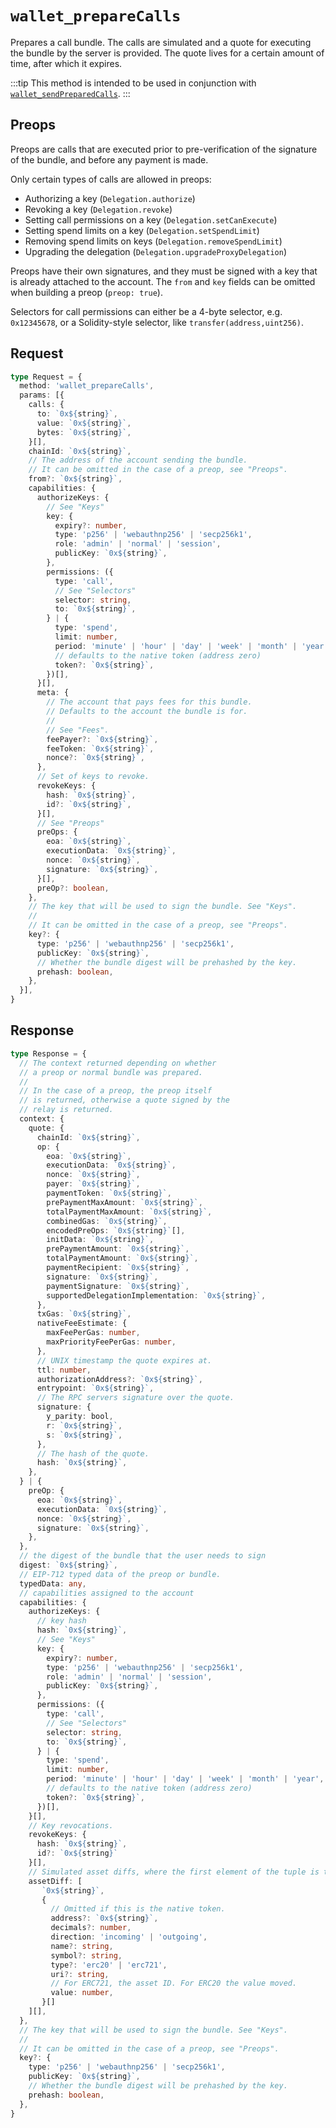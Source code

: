 
# `wallet_prepareCalls`

Prepares a call bundle. The calls are simulated and a quote for executing the bundle by the server is provided. The quote lives for a certain amount of time, after which it expires.

:::tip
This method is intended to be used in conjunction with [`wallet_sendPreparedCalls`](/rpc-server/wallet_sendPreparedCalls).
:::

## Preops

Preops are calls that are executed prior to pre-verification of the signature of the bundle, and before any payment is made.

Only certain types of calls are allowed in preops:

- Authorizing a key (`Delegation.authorize`)
- Revoking a key (`Delegation.revoke`)
- Setting call permissions on a key (`Delegation.setCanExecute`)
- Setting spend limits on a key (`Delegation.setSpendLimit`)
- Removing spend limits on keys (`Delegation.removeSpendLimit`)
- Upgrading the delegation (`Delegation.upgradeProxyDelegation`)

Preops have their own signatures, and they must be signed with a key that is already attached to the account. The `from` and `key` fields can be omitted when building a preop (`preop: true`).

<Fees />
<Keys />
<Selectors />

Selectors for call permissions can either be a 4-byte selector, e.g. `0x12345678`, or a Solidity-style selector, like `transfer(address,uint256)`.

## Request

```ts
type Request = {
  method: 'wallet_prepareCalls',
  params: [{
    calls: {
      to: `0x${string}`,
      value: `0x${string}`,
      bytes: `0x${string}`,
    }[],
    chainId: `0x${string}`,
    // The address of the account sending the bundle.
    // It can be omitted in the case of a preop, see "Preops".
    from?: `0x${string}`,
    capabilities: {
      authorizeKeys: {
        // See "Keys"
        key: {
          expiry?: number,
          type: 'p256' | 'webauthnp256' | 'secp256k1',
          role: 'admin' | 'normal' | 'session',
          publicKey: `0x${string}`,
        },
        permissions: ({
          type: 'call',
          // See "Selectors"
          selector: string,
          to: `0x${string}`,
        } | {
          type: 'spend',
          limit: number,
          period: 'minute' | 'hour' | 'day' | 'week' | 'month' | 'year',
          // defaults to the native token (address zero)
          token?: `0x${string}`,
        })[],
      }[],
      meta: {
        // The account that pays fees for this bundle.
        // Defaults to the account the bundle is for.
        //
        // See "Fees".
        feePayer?: `0x${string}`,
        feeToken: `0x${string}`,
        nonce?: `0x${string}`,
      },
      // Set of keys to revoke.
      revokeKeys: {
        hash: `0x${string}`,
        id?: `0x${string}`,
      }[],
      // See "Preops"
      preOps: {
        eoa: `0x${string}`,
        executionData: `0x${string}`,
        nonce: `0x${string}`,
        signature: `0x${string}`,
      }[],
      preOp?: boolean,
    },
    // The key that will be used to sign the bundle. See "Keys".
    //
    // It can be omitted in the case of a preop, see "Preops".
    key?: {
      type: 'p256' | 'webauthnp256' | 'secp256k1',
      publicKey: `0x${string}`,
      // Whether the bundle digest will be prehashed by the key.
      prehash: boolean,
    },
  }],
}
```

## Response

```ts
type Response = {
  // The context returned depending on whether
  // a preop or normal bundle was prepared.
  //
  // In the case of a preop, the preop itself
  // is returned, otherwise a quote signed by the
  // relay is returned.
  context: {
    quote: {
      chainId: `0x${string}`,
      op: {
        eoa: `0x${string}`,
        executionData: `0x${string}`,
        nonce: `0x${string}`,
        payer: `0x${string}`,
        paymentToken: `0x${string}`,
        prePaymentMaxAmount: `0x${string}`,
        totalPaymentMaxAmount: `0x${string}`,
        combinedGas: `0x${string}`,
        encodedPreOps: `0x${string}`[],
        initData: `0x${string}`,
        prePaymentAmount: `0x${string}`,
        totalPaymentAmount: `0x${string}`,
        paymentRecipient: `0x${string}`,
        signature: `0x${string}`,
        paymentSignature: `0x${string}`,
        supportedDelegationImplementation: `0x${string}`,
      },
      txGas: `0x${string}`,
      nativeFeeEstimate: {
        maxFeePerGas: number,
        maxPriorityFeePerGas: number,
      },
      // UNIX timestamp the quote expires at.
      ttl: number,
      authorizationAddress?: `0x${string}`,
      entrypoint: `0x${string}`,
      // The RPC servers signature over the quote.
      signature: {
        y_parity: bool,
        r: `0x${string}`,
        s: `0x${string}`,
      },
      // The hash of the quote.
      hash: `0x${string}`,
    },
  } | {
    preOp: {
      eoa: `0x${string}`,
      executionData: `0x${string}`,
      nonce: `0x${string}`,
      signature: `0x${string}`,
    },
  },
  // the digest of the bundle that the user needs to sign
  digest: `0x${string}`,
  // EIP-712 typed data of the preop or bundle.
  typedData: any,
  // capabilities assigned to the account
  capabilities: {
    authorizeKeys: {
      // key hash
      hash: `0x${string}`,
      // See "Keys"
      key: {
        expiry?: number,
        type: 'p256' | 'webauthnp256' | 'secp256k1',
        role: 'admin' | 'normal' | 'session',
        publicKey: `0x${string}`,
      },
      permissions: ({
        type: 'call',
        // See "Selectors"
        selector: string,
        to: `0x${string}`,
      } | {
        type: 'spend',
        limit: number,
        period: 'minute' | 'hour' | 'day' | 'week' | 'month' | 'year',
        // defaults to the native token (address zero)
        token?: `0x${string}`,
      })[],
    }[],
    // Key revocations.
    revokeKeys: {
      hash: `0x${string}`,
      id?: `0x${string}`
    }[],
    // Simulated asset diffs, where the first element of the tuple is the recipient or sender.
    assetDiff: [
       `0x${string}`,
       {
         // Omitted if this is the native token.
         address?: `0x${string}`,
         decimals?: number,
         direction: 'incoming' | 'outgoing',
         name?: string,
         symbol?: string,
         type?: 'erc20' | 'erc721',
         uri?: string,
         // For ERC721, the asset ID. For ERC20 the value moved.
         value: number,
       }[]
    ][],
  },
  // The key that will be used to sign the bundle. See "Keys".
  //
  // It can be omitted in the case of a preop, see "Preops".
  key?: {
    type: 'p256' | 'webauthnp256' | 'secp256k1',
    publicKey: `0x${string}`,
    // Whether the bundle digest will be prehashed by the key.
    prehash: boolean,
  },
}
```
